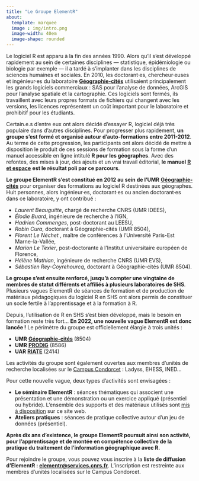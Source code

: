 ```yaml
---
title: "Le Groupe ElementR"
about:
  template: marquee
  image : img/intro.png
  image-width: 40em
  image-shape: rounded
---
```


Le logiciel R est apparu à la fin des années 1990. Alors qu'il s'est développé rapidement au sein de certaines disciplines --- statistique, épidémiologie ou biologie par exemple --- il a tardé à s'implanter dans les disciplines de sciences humaines et sociales. En 2010, les doctorant·es, chercheur·euses et ingénieur·es du laboratoire [**Géographie-cités**](https://geographie-cites.cnrs.fr/) utilisaient principalement les grands logiciels commerciaux : SAS pour l'analyse de données, ArcGIS pour l'analyse spatiale et la cartographie. Ces logiciels sont fermés, ils travaillent avec leurs propres formats de fichiers qui changent avec les versions, les licences représentent un coût important pour le laboratoire et prohibitif pour les étudiants.

Certain.e.s d'entre eux ont alors décidé d'essayer R, logiciel déjà très populaire dans d'autres disciplines. Pour progresser plus rapidement, **un groupe s'est formé et organisé autour d'auto-formations entre 2011-2012**. Au terme de cette progression, les participants ont alors décidé de mettre à disposition le produit de ces sessions de formation sous la forme d'un manuel accessible en ligne intitulé **R pour les géographes**. Avec des refontes, des mises à jour, des ajouts et un vrai travail éditorial, **le manuel** [**R et espace**](https://archives.framabook.org/r-et-espace/) **est le résultat poli par ce parcours**.

**Le groupe ElementR s'est constitué en 2012 au sein de l'UMR** [**Géographie-cités**](https://geographie-cites.cnrs.fr/) pour organiser des formations au logiciel R destinées aux géographes. Huit personnes, alors ingénieur·es, doctorant·es ou ancien doctorant·es dans ce laboratoire, y ont contribué :

-   *Laurent Beauguitte*, chargé de recherche CNRS (UMR IDEES),
-   *Élodie Buard*, ingénieure de recherche à l'IGN,
-   *Hadrien Commenges*, post-doctorant au LEESU,
-   *Robin Cura*, doctorant à Géographie-cités (UMR 8504),
-   *Florent Le Néchet* , maître de conférences à l'Université Paris-Est Marne-la-Vallée,
-   *Marion Le Texier*, post-doctorante à l'Institut universitaire européen de Florence,
-   *Hélène Mathian*, ingénieure de recherche CNRS (UMR EVS),
-   *Sébastien Rey-Coyrehourcq*, doctorant à Géographie-cités (UMR 8504).

**Le groupe s'est ensuite renforcé, jusqu'à compter une vingtaine de membres de statut différents et affiliés à plusieurs laboratoires de SHS**. Plusieurs vagues ElementR de séances de formation et de production de matériaux pédagogiques du logiciel R en SHS ont alors permis de constituer un socle fertile à l'apprentissage et à la formation à R.

Depuis, l'utilisation de R en SHS s'est bien développé, mais le besoin en formation reste très fort... **En 2022, une nouvelle vague ElementR est donc lancée !** Le périmètre du groupe est officiellement élargie à trois unités :

-   **UMR** [**Géographie-cités**](https://geographie-cites.cnrs.fr/) (8504)
-   **UMR** [**PRODIG**](https://www.prodig.cnrs.fr/) (8586)
-   **UAR** [**RIATE**](https://riate.cnrs.fr/) (2414)

Les activités du groupe sont également ouvertes aux membres d'unités de recherche localisées sur le [Campus Condorcet](https://www.campus-condorcet.fr/) : Ladyss, EHESS, INED...

Pour cette nouvelle vague, deux types d'activités sont envisagées :

-   **Le séminaire ElementR** : séances thématiques qui associent une présentation et une démonstration ou un exercice appliqué (présentiel ou hybride). L'ensemble des supports et des matériaux utilisés sont [mis à disposition](seance.html) sur ce site web.
-   **Ateliers pratiques** : séances de pratique collective autour d'un jeu de données (présentiel).

**Après dix ans d'existence, le groupe ElementR poursuit ainsi son activité, pour l'apprentissage et de montée en compétence collective de la pratique du traitement de l'information géographique avec R.**

Pour rejoindre le groupe, vous pouvez vous inscrire à la **liste de diffusion d'ElementR : [elementr@services.cnrs.fr](https://listes.services.cnrs.fr/wws/subscribe/elementr?previous_action=info)**. L'inscription est restreinte aux membres d'unités localisées sur le Campus Condorcet.
